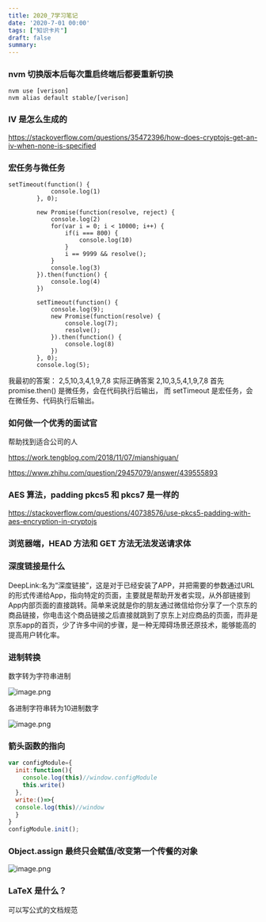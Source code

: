```yaml
---
title: 2020_7学习笔记
date: '2020-7-01 00:00'
tags: ["知识卡片"]
draft: false
summary: 
---
```

### nvm 切换版本后每次重启终端后都要重新切换
```
nvm use [verison]
nvm alias default stable/[verison]
```

### IV 是怎么生成的
https://stackoverflow.com/questions/35472396/how-does-cryptojs-get-an-iv-when-none-is-specified

### 宏任务与微任务
```
setTimeout(function() {
            console.log(1)
        }, 0);
        
        new Promise(function(resolve, reject) {
            console.log(2)
            for(var i = 0; i < 10000; i++) {
                if(i === 800) {
                    console.log(10)
                }
                i == 9999 && resolve();
            }
            console.log(3)
        }).then(function() {
            console.log(4)
        })

        setTimeout(function() {
            console.log(9);
            new Promise(function(resolve) {
                console.log(7);
                resolve();
            }).then(function() {
                console.log(8)
            })
        }, 0);
        console.log(5);
```
我最初的答案：
2,5,10,3,4,1,9,7,8
实际正确答案
2,10,3,5,4,1,9,7,8
首先 promise.then() 是微任务，会在代码执行后输出，
而 setTimeout 是宏任务，会在微任务、代码执行后输出。

### 如何做一个优秀的面试官
帮助找到适合公司的人

https://work.tengblog.com/2018/11/07/mianshiguan/

https://www.zhihu.com/question/29457079/answer/439555893

### AES 算法，padding pkcs5 和 pkcs7 是一样的

https://stackoverflow.com/questions/40738576/use-pkcs5-padding-with-aes-encryption-in-cryptojs

### 浏览器端，HEAD 方法和 GET 方法无法发送请求体

### 深度链接是什么
DeepLink:名为“深度链接”，这是对于已经安装了APP，并把需要的参数通过URL的形式传递给App，指向特定的页面，主要就是帮助开发者实现，从外部链接到App内部页面的直接跳转。简单来说就是你的朋友通过微信给你分享了一个京东的商品链接，你电击这个商品链接之后直接就跳到了京东上对应商品的页面，而非是京东app的首页，少了许多中间的步骤，是一种无障碍场景还原技术，能够能高的提高用户转化率。

### 进制转换
数字转为字符串进制

![image.png](https://images.scar.site/WEBRESOURCE8701e4389f658e9004af99ca6fc8c0cc.png)

各进制字符串转为10进制数字

![image.png](https://images.scar.site/WEBRESOURCEe3841b209198aff6c0fbc4b9be4b616a.png)

### 箭头函数的指向
```javascript
var configModule={
  init:function(){
    console.log(this)//window.configModule
    this.write()
  },
  write:()=>{
  console.log(this)//window
  }
}
configModule.init();
```

### Object.assign 最终只会赋值/改变第一个传餐的对象
![image.png](https://images.scar.site/WEBRESOURCE4fbcb3997487b9cc5c625b83faa8a202.png)

### LaTeX 是什么？
可以写公式的文档规范

